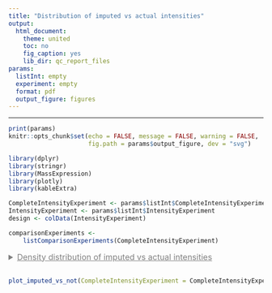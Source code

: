 ```yaml
---
title: "Distribution of imputed vs actual intensities"
output:
  html_document:
    theme: united
    toc: no
    fig_caption: yes
    lib_dir: qc_report_files
params:
  listInt: empty
  experiment: empty
  format: pdf
  output_figure: figures
---
```



<style type="text/css">

summary {
  text-decoration: underline;
  font-size: 16px;
  color: grey;
  cursor: pointer;
  margin-bottom: 16px;
}

summary, summary:active {
  border: none;
}

details span {
  margin-top: 8px;
  display: block;
}

#header .btn-group {
  display: none;
}

.main-container {
  max-width: 1400px !important;
}
</style>

--- 

```r
print(params)
knitr::opts_chunk$set(echo = FALSE, message = FALSE, warning = FALSE, 
                      fig.path = params$output_figure, dev = "svg")
```


```r
library(dplyr)
library(stringr)
library(MassExpression)
library(plotly)
library(kableExtra)

CompleteIntensityExperiment <- params$listInt$CompleteIntensityExperiment
IntensityExperiment <- params$listInt$IntensityExperiment
design <- colData(IntensityExperiment)

comparisonExperiments <- 
    listComparisonExperiments(CompleteIntensityExperiment)
```


<details>
  <summary>Density distribution of imputed vs actual intensities</summary>
  <span>
    <p>Initial intensities equal to zero are considered as missing values and imputed prior to the DE analysis. Imputation is performed using the MNAR ("Missing Not At Random") method as adopted in Perseus. Imputed values are randomly drawn from a normal distribution with mean equal to the observed mean (mean of the available intensities) shifted by -1.8 times the observed standard deviation, and a standard deviation equal to the observed standard deviation scaled by a factor of 0.3 (as in Perseus). The plots below show the distribution of imputed values (Imputed = TRUE) and actual values (Imputed = FALSE), all of which are then used for the downstream DE analyses. </p>
  </span>
</details> 


```r
plot_imputed_vs_not(CompleteIntensityExperiment = CompleteIntensityExperiment, title = NULL)
```
